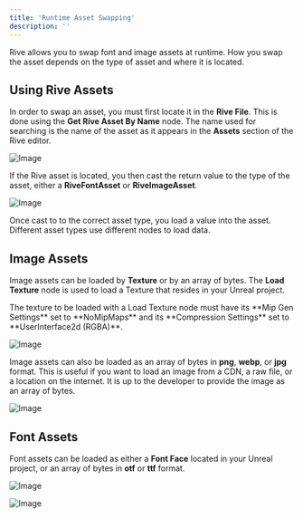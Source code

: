 ```yaml
---
title: 'Runtime Asset Swapping'
description: ''
---
```


Rive allows you to swap font and image assets at runtime. How you swap the asset depends on the type of asset and where it is located.

## Using Rive Assets 

In order to swap an asset, you must first locate it in the **Rive File**. This is done using the **Get Rive Asset By Name** node. The name used for searching is the name of the asset as it appears in the **Assets** section of the Rive editor.

![Image](/images/game-runtimes/unreal/f4355191-ddf4-4356-b65c-b9858c4a45dd.webp)

If the Rive asset is located, you then cast the return value to the type of the asset, either a **RiveFontAsset** or **RiveImageAsset**.

![Image](/images/game-runtimes/unreal/caf69759-f4f5-4b0d-9300-09107e7dfd9f.webp)

Once cast to to the correct asset type, you load a value into the asset. Different asset types use different nodes to load data.

## Image Assets

Image assets can be loaded by **Texture** or by an array of bytes. The **Load Texture** node is used to load a Texture that resides in your Unreal project.

<Note>
 The texture to be loaded with a Load Texture node must have its **Mip Gen Settings** set to **NoMipMaps** and its **Compression Settings** set to **UserInterface2d (RGBA)**.
</Note>

![Image](/images/game-runtimes/unreal/767f43eb-06c8-4d27-a144-f5fab0db13b8.webp)

Image assets can also be loaded as an array of bytes in **png**, **webp**, or **jpg** format. This is useful if you want to load an image from a CDN, a raw file, or a location on the internet. It is up to the developer to provide the image as an array of bytes.

![Image](/images/game-runtimes/unreal/2f6b73ef-9781-416b-b2ab-870466fa04e1.webp)

## Font Assets 

Font assets can be loaded as either a **Font Face** located in your Unreal project, or an array of bytes in **otf** or **ttf** format.

![Image](/images/game-runtimes/unreal/93be7fe7-16cc-416c-aa75-0aafd94fb9e5.webp)

![Image](/images/game-runtimes/unreal/6ae7cc1e-6e8f-41eb-929e-0dde60b62868.webp)